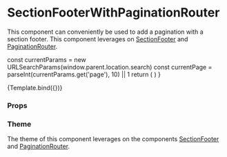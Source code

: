 
<Meta
  title="Components/Pagination/SectionFooterWithPaginationRouter"
  component={SectionFooterWithPaginationRouter}
/>

# SectionFooterWithPaginationRouter

This component can conveniently be used to add a pagination with a section footer. This component leverages on [SectionFooter](/docs/components-section-sectionfooter--section-footer) and [PaginationRouter](/docs/components-pagination-paginationrouter--default-story).

  const currentParams = new URLSearchParams(window.parent.location.search)
  const currentPage = parseInt(currentParams.get('page'), 10) || 1
  return (
    <SectionFooterWithPaginationRouter
      size={10}
      page={currentPage}
      total={60}
    />
  )
}

<Canvas>
  <Story name="Section Footer with Pagination">{Template.bind({})}</Story>
</Canvas>

### Props

<ArgsTable story="Section Footer with Pagination" />

### Theme

The theme of this component leverages on the components [SectionFooter](/docs/components-section-sectionfooter--section-footer#theme) and [PaginationRouter](/docs/components-pagination-paginationrouter--default-story#theme).
